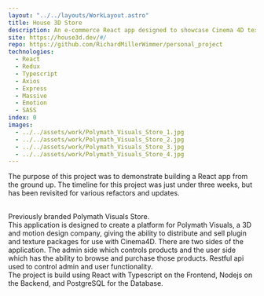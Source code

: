 ```yaml
---
layout: "../../layouts/WorkLayout.astro"
title: House 3D Store
description: An e-commerce React app designed to showcase Cinema 4D texture packages. Some highlight technologies include Redux, Typescript, Nodejs with Express.
site: https://house3d.dev/#/
repo: https://github.com/RichardMillerWimmer/personal_project
technologies:
  - React
  - Redux
  - Typescript
  - Axios
  - Express
  - Massive
  - Emotion
  - SASS
index: 0
images:
  - ../../assets/work/Polymath_Visuals_Store_1.jpg
  - ../../assets/work/Polymath_Visuals_Store_2.jpg
  - ../../assets/work/Polymath_Visuals_Store_3.jpg
  - ../../assets/work/Polymath_Visuals_Store_4.jpg
---
```


The purpose of this project was to demonstrate building a React app from the ground up. The timeline for this project was just under three weeks, but has been revisited for various refactors and updates.

<br />
Previously branded Polymath Visuals Store.
<br />
This application is designed to create a platform for Polymath Visuals, a 3D and
motion design company, giving the ability to distribute and sell plugin and texture
packages for use with Cinema4D. There are two sides of the application. The admin
side which controls products and the user side which has the ability to browse and
purchase those products. Restful api used to control admin and user functionality.
<br />
The project is build using React with Typescript on the Frontend, Nodejs on the Backend,
and PostgreSQL for the Database.
